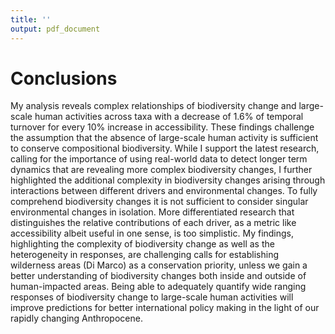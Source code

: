```yaml
---
title: ''
output: pdf_document
---
```


# Conclusions

My analysis reveals complex relationships of biodiversity change and large-scale human activities across taxa with a decrease of 1.6% of temporal turnover for every 10% increase in accessibility. These findings challenge the assumption that the absence of large-scale human activity is sufficient to conserve compositional biodiversity. While I support the latest research, calling for the importance of using real-world data to detect longer term dynamics that are revealing more complex biodiversity changes, I further highlighted the additional complexity in biodiversity changes arising through interactions between different drivers and environmental changes. To fully comprehend biodiversity changes it is not sufficient to consider singular environmental changes in isolation. More differentiated research that distinguishes the relative contributions of each driver, as a metric like accessibility albeit useful in one sense, is too simplistic. My findings, highlighting the complexity of biodiversity change as well as the heterogeneity in responses, are challenging calls for establishing wilderness areas (Di Marco) as a conservation priority, unless we gain a better understanding of biodiversity changes both inside and outside of human-impacted areas. Being able to adequately quantify wide ranging responses of biodiversity change to large-scale human activities will improve predictions for better international policy making in the light of our rapidly changing Anthropocene.
